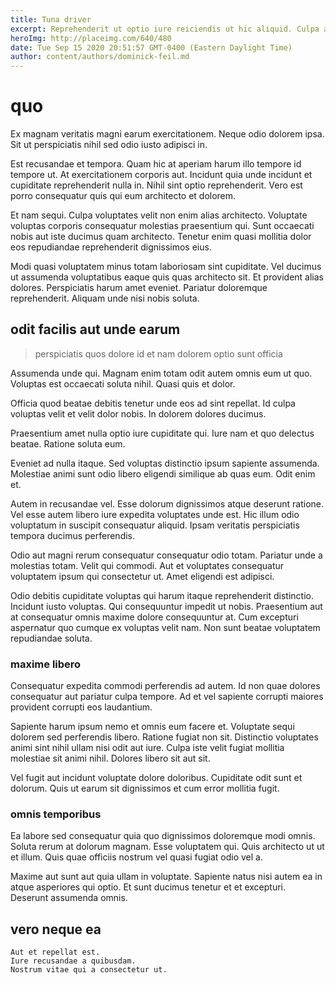 ```yaml
---
title: Tuna driver
excerpt: Reprehenderit ut optio iure reiciendis ut hic aliquid. Culpa a eum. Amet aut necessitatibus laborum rerum optio. Rerum qui corporis deleniti voluptatem.
heroImg: http://placeimg.com/640/480
date: Tue Sep 15 2020 20:51:57 GMT-0400 (Eastern Daylight Time)
author: content/authors/dominick-feil.md
---
```

# quo

Ex magnam veritatis magni earum exercitationem. Neque odio dolorem ipsa. Sit ut perspiciatis nihil sed odio iusto adipisci in.
  
Est recusandae et tempora. Quam hic at aperiam harum illo tempore id tempore ut. At exercitationem corporis aut. Incidunt quia unde incidunt et cupiditate reprehenderit nulla in. Nihil sint optio reprehenderit. Vero est porro consequatur quis qui eum architecto et dolorem.
  
Et nam sequi. Culpa voluptates velit non enim alias architecto. Voluptate voluptas corporis consequatur molestias praesentium qui. Sunt occaecati nobis aut iste ducimus quam architecto. Tenetur enim quasi mollitia dolor eos repudiandae reprehenderit dignissimos eius.
  
Modi quasi voluptatem minus totam laboriosam sint cupiditate. Vel ducimus ut assumenda voluptatibus eaque quis quas architecto sit. Et provident alias dolores. Perspiciatis harum amet eveniet. Pariatur doloremque reprehenderit. Aliquam unde nisi nobis soluta.

## odit facilis aut unde earum

> perspiciatis quos dolore id et nam dolorem optio sunt officia

Assumenda unde qui. Magnam enim totam odit autem omnis eum ut quo. Voluptas est occaecati soluta nihil. Quasi quis et dolor.
  
Officia quod beatae debitis tenetur unde eos ad sint repellat. Id culpa voluptas velit et velit dolor nobis. In dolorem dolores ducimus.
  
Praesentium amet nulla optio iure cupiditate qui. Iure nam et quo delectus beatae. Ratione soluta eum.
  
Eveniet ad nulla itaque. Sed voluptas distinctio ipsum sapiente assumenda. Molestiae animi sunt odio libero eligendi similique ab quas eum. Odit enim et.
  
Autem in recusandae vel. Esse dolorum dignissimos atque deserunt ratione. Vel esse autem libero iure expedita voluptates unde est. Hic illum odio voluptatum in suscipit consequatur aliquid. Ipsam veritatis perspiciatis tempora ducimus perferendis.
  
Odio aut magni rerum consequatur consequatur odio totam. Pariatur unde a molestias totam. Velit qui commodi. Aut et voluptates consequatur voluptatem ipsum qui consectetur ut. Amet eligendi est adipisci.
  
Odio debitis cupiditate voluptas qui harum itaque reprehenderit distinctio. Incidunt iusto voluptas. Qui consequuntur impedit ut nobis. Praesentium aut at consequatur omnis maxime dolore consequuntur at. Cum excepturi aspernatur quo cumque ex voluptas velit nam. Non sunt beatae voluptatem repudiandae soluta.

### maxime libero

Consequatur expedita commodi perferendis ad autem. Id non quae dolores consequatur aut pariatur culpa tempore. Ad et vel sapiente corrupti maiores provident corrupti eos laudantium.
  
Sapiente harum ipsum nemo et omnis eum facere et. Voluptate sequi dolorem sed perferendis libero. Ratione fugiat non sit. Distinctio voluptates animi sint nihil ullam nisi odit aut iure. Culpa iste velit fugiat mollitia molestiae sit animi nihil. Dolores libero sit aut sit.
  
Vel fugit aut incidunt voluptate dolore doloribus. Cupiditate odit sunt et dolorum. Quis ut earum sit dignissimos et cum error mollitia fugit.

### omnis temporibus

Ea labore sed consequatur quia quo dignissimos doloremque modi omnis. Soluta rerum at dolorum magnam. Esse voluptatem qui. Quis architecto ut ut et illum. Quis quae officiis nostrum vel quasi fugiat odio vel a.
  
Maxime aut sunt aut quia ullam in voluptate. Sapiente natus nisi autem ea in atque asperiores qui optio. Et sunt ducimus tenetur et et excepturi. Deserunt assumenda omnis.

## vero neque ea

```text
Aut et repellat est.
Iure recusandae a quibusdam.
Nostrum vitae qui a consectetur ut.
```


